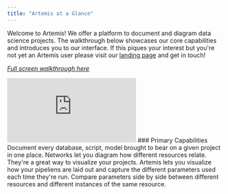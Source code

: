 ```yaml
---
title: "Artemis at a Glance"
---
```

Welcome to Artemis! We offer a platform to document and diagram data science projects. The walkthrough below showcases our core capabilities and introduces you to our interface. If this piques your interest but you're not yet an Artemis user please visit our [landing page](https://www.artemisplatform.com/) and get in touch!

*[Full screen walkthrough here](https://supademo.com/demo/sRpw0YylSNUlKirwIl3Az)*
<iframe src="https://supademo.com/embed/sRpw0YylSNUlKirwIl3Az" frameborder="0" webkitallowfullscreen="true" mozallowfullscreen="true" allowfullscreen style={{"width":"719px","height":"500px","border":"none"}}></iframe>
### Primary Capabilities
<CardGroup cols={2}>
  <Card title="Resource Catalog" icon="grid-2" color="#ea5a0c" href="/components/card-group">
    Document every database, script, model brought to bear on a given project in one place. 
  </Card>
  <Card title="Networks" icon="chart-network" color="#0285c7" href="/components/card-group">
    Networks let you diagram how different resources relate. They're a great way to visualize your projects.
  </Card>
  <Card title="Pipelines" icon="timeline" color="#16a34a" href="/components/card-group">
    Artemis lets you visualize how your pipeliens are laid out and capture the different parameters used each time they're run.
  </Card>
  <Card title="Views" icon="table" color="#dc2626" href="/components/card-group">
    Compare parameters side by side between different resources and different instances of the same resource.
  </Card>
</CardGroup>
